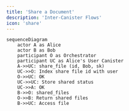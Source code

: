 ```yaml
---
title: 'Share a Document'
description: 'Inter-Canister Flows'
icon: 'share'
---
```

```mermaid
sequenceDiagram
    actor A as Alice
    actor B as Bob
    participant O as Orchestrator
    participant UC as Alice's User Canister
    A->>UC: share_file (id, Bob, sk)
    UC->>O: Index share file id with user
    O->>UC: OK
    UC->>UC: Store shared status
    UC->>A: OK
    B->>O: shared_files
    O->>B: Return shared files
    B->>UC: Access file

```